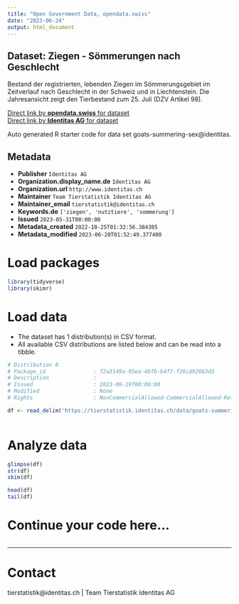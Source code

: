 ```yaml
---
title: "Open Government Data, opendata.swiss"
date: "2023-06-24"
output: html_document
---
```


## Dataset: Ziegen - Sömmerungen nach Geschlecht

Bestand der registrierten, lebenden Ziegen im Sömmerungsgebiet im Zeitverlauf nach Geschlecht in der Schweiz und in Liechtenstein. Die Jahresansicht zeigt den Tierbestand zum 25. Juli (DZV Artikel 98).

[Direct link by **opendata.swiss** for dataset](https://opendata.swiss/de/dataset/ziegen-sommerungen-nach-geschlecht)<br>
[Direct link by **Identitas AG** for dataset](https://tierstatistik.identitas.ch/)

Auto generated R starter code for data set goats-summering-sex@identitas.

## Metadata

- **Publisher** `Identitas AG`
- **Organization.display_name.de** `Identitas AG`
- **Organization.url** `http://www.identitas.ch`
- **Maintainer** `Team Tierstatistik Identitas AG`
- **Maintainer_email** `tierstatistik@identitas.ch`
- **Keywords.de** `['ziegen', 'nutztiere', 'sommerung']`
- **Issued** `2023-05-31T00:00:00`
- **Metadata_created** `2022-10-25T01:32:56.384385`
- **Metadata_modified** `2023-06-20T01:52:49.377400`


# Load packages

```r

library(tidyverse)
library(skimr)

```

# Load data

-   The dataset has 1 distribution(s) in CSV format.
-   All available CSV distributions are listed below and can be read into a tibble.

```r

# Distribution 0
# Package_id               : f2a3149a-95ea-4bfb-b4f7-f26cd92083d3
# Description              : 
# Issued                   : 2023-06-19T00:00:00
# Modified                 : None
# Rights                   : NonCommercialAllowed-CommercialAllowed-ReferenceRequired

df <- read_delim('https://tierstatistik.identitas.ch/data/goats-summering-sex.csv')



```

# Analyze data

```r

glimpse(df)
str(df)
skim(df)

head(df)
tail(df)

```

# Continue your code here...

```r

```

------------------------------------------------------------------------

# Contact

tierstatistik@identitas.ch | Team Tierstatistik Identitas AG
